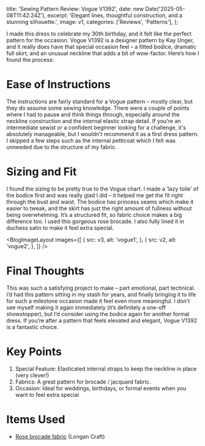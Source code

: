 
  title: 'Sewing Pattern Review: Vogue V1392',
  date: new Date('2025-05-08T11:42:24Z'),
  excerpt: 'Elegant lines, thoughtful construction, and a stunning silhouette.',
  image: v1,
  categories: ['Reviews', 'Patterns'],
};

I made this dress to celebrate my 30th birthday, and it felt like the perfect pattern for the occasion. Vogue V1392 is a designer pattern by Kay Unger, and it really does have that special occasion feel – a fitted bodice, dramatic full skirt, and an unusual neckline that adds a bit of wow-factor. Here’s how I found the process:

# Ease of Instructions

The instructions are fairly standard for a Vogue pattern – mostly clear, but they do assume some sewing knowledge. There were a couple of points where I had to pause and think things through, especially around the neckline construction and the internal elastic strap detail. If you're an intermediate sewist or a confident beginner looking for a challenge, it's absolutely manageable, but I wouldn't recommend it as a first dress pattern. I skipped a few steps such as the internal petticoat which I felt was unneeded due to the structure of my fabric.

# Sizing and Fit

I found the sizing to be pretty true to the Vogue chart. I made a ‘lazy toile’ of the bodice first and was really glad I did – it helped me get the fit right through the bust and waist. The bodice has princess seams which make it easier to tweak, and the skirt has just the right amount of fullness without being overwhelming. It’s a structured fit, so fabric choice makes a big difference too. I used this gorgeous rose brocade. I also fully lined it in duchess satin to make it feel extra special.

<BlogImageLayout
  images={[
    {
      src: v3,
      alt: 'vogue1',
    },
    {
      src: v2,
      alt: 'vogue2',
    },
  ]}
/>

# Final Thoughts

This was such a satisfying project to make – part emotional, part technical. I’d had this pattern sitting in my stash for years, and finally bringing it to life for such a milestone occasion made it feel even more meaningful. I don’t see myself making it again immediately (it’s definitely a one-off showstopper), but I’d consider using the bodice again for another formal dress. If you’re after a pattern that feels elevated and elegant, Vogue V1392 is a fantastic choice.

# Key Points

1. Special Feature: Elasticated internal straps to keep the neckline in place (very clever!)
2. Fabrics: A great pattern for brocade / jacquard fabric.
3. Occasion: Ideal for weddings, birthdays, or formal events when you want to feel extra special

# Items Used

- [Rose brocade fabric](https://www.longancraft.com/products/rose-brocade-fabric-by-the-yard?variant=43577044435124) (Longan Craft)
